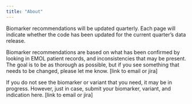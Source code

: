 ```yaml
---
title: "About"
---
```


Biomarker recommendations will be updated quarterly. Each page will indicate whether the code has been updated for the current quarter's data release.

Biomarker recommendations are based on what has been confirmed by looking in EMOL patient records, and inconsistencies that may be present. The goal is to be as thorough as possible, but if you see something that needs to be changed, please let me know. [link to email or jira]

If you do not see the biomarker or variant that you need, it may be in progress. However, just in case, submit your biomarker, variant, and indication here. [link to email or jira]